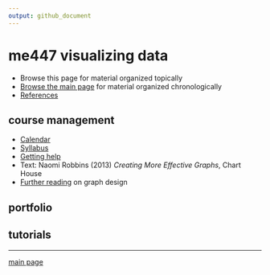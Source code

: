 ```yaml
---
output: github_document
---
```


# me447 visualizing data

- Browse this page for material organized topically 
- [Browse the main page](../README.md) for material organized chronologically 
- [References](../cm/cm009_references.md) 

## course management

- [Calendar](../cm/cm002_calendar.pdf) 
- [Syllabus](../cm/cm003_syllabus.md)
- [Getting help](../cm/cm004_getting-help.md) 
- Text: Naomi Robbins (2013) *Creating More Effective Graphs*, Chart House 
- [Further reading](http://www.graphdoctor.com/archives/154) on graph design 



## portfolio



## tutorials




---

[main page](../README.md)
